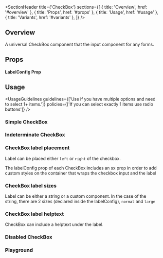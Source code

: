 
<Meta of={CheckBoxStories} />

<SectionHeader
  title={'CheckBox'}
  sections={[
    { title: 'Overview', href: '#overview' },
    { title: 'Props', href: '#props' },
    { title: 'Usage', href: '#usage' },
    { title: 'Variants', href: '#variants' },
  ]}
/>

## Overview

A universal CheckBox component that the input component for any forms.

## Props

<ArgTypes of={CheckBox} />

#### LabelConfig Prop

<ArgTypes of={LabelConfigStory} />

## Usage

<UsageGuidelines
  guidelines={['Use if you have multiple options and need to select 1+ items.']}
  policies={['If you can select exactly 1 items use radio buttons']}
/>

<SubsectionHeader title="Variants" />

### Simple CheckBox

<Canvas of={CheckBoxStories.SimpleCheckBox} />

### Indeterminate CheckBox

<Canvas of={CheckBoxStories.IndeterminateCheckBox} />

### CheckBox label placement

Label can be placed either `left` or `right` of the checkbox.

<Tip>
  The labelConfig prop of each CheckBox includes an sx prop in order to add custom styles on the
  container that wraps the checkbox input and the label
</Tip>

<Canvas of={CheckBoxStories.CheckBoxLabelPlacement} />

### CheckBox label sizes

Label can be either a string or a custom component. In the case of the string, there are 2 sizes (declared inside the labelConfig), `normal` and `large`

<Canvas of={CheckBoxStories.CheckBoxLabelSizes} />

### CheckBox label helptext

CheckBox can include a helptext under the label.

<Canvas of={CheckBoxStories.CheckBoxLabelHelptext} />

### Disabled CheckBox

<Canvas of={CheckBoxStories.DisabledCheckBox} />

### Playground

<Canvas of={CheckBoxStories.Playground} />
